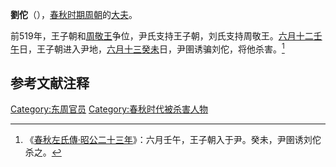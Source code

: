 {{模板:Infobox 先秦人物
|名称= 劉佗
|姓=[[姬姓|姬]]
|氏=劉
|名=佗
|字=
|别名=
|别字=
|谥号=
|时代=春秋
|国家=[[周朝|周]] 
|身份=大夫
|出生=
|逝世=前519年
|父=
}}
'''劉佗'''（{{bd|？||前519年||catIdx=L}}），[[春秋时期|春秋时期]][[周朝|周朝]]的[[大夫_(官名)|大夫]]。

前519年，王子朝和[[周敬王|周敬王]]争位，尹氏支持王子朝，刘氏支持周敬王。[[六月十二|六月十二]][[壬午|壬午]]日，王子朝进入尹地，[[六月十三|六月十三]][[癸未|癸未]]日，尹圉诱骗刘佗，将他杀害。<ref>《[[s:春秋左氏傳/昭公|春秋左氏傳·昭公二十三年]]》：六月壬午，王子朝入于尹。癸未，尹圉诱刘佗杀之。</ref>

==参考文献注释==
{{Reflist}}
[[Category:东周官员|Category:东周官员]]
[[Category:春秋时代被杀害人物|Category:春秋时代被杀害人物]]